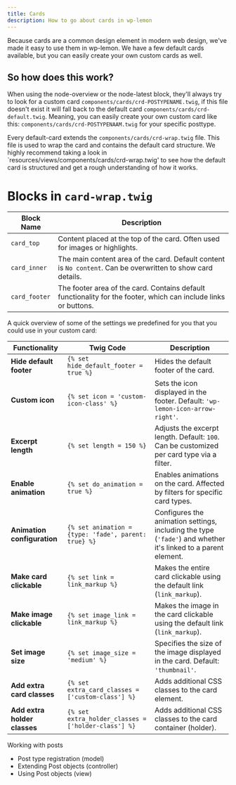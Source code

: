 ```yaml
---
title: Cards
description: How to go about cards in wp-lemon
---
```


Because cards are a common design element in modern web design, we've made it easy to use them in wp-lemon. 
We have a few default cards available, but you can easily create your own custom cards as well.

## So how does this work?

When using the node-overview or the node-latest block, they'll always try to look for a custom card `components/cards/crd-POSTYPENAME.twig`, 
if this file doesn't exist it will fall back to the default card `components/cards/crd-default.twig`. 
Meaning, you can easily create your own custom card like this: `components/cards/crd-POSTYPENAAM.twig` for your specific posttype.

Every default-card extends the `components/cards/crd-wrap.twig` file. 
This file is used to wrap the card and contains the default card structure.
We highly recommend taking a look in `resources/views/components/cards/crd-wrap.twig' to see how the default card is structured 
and get a rough understanding of how it works.

# Blocks in `card-wrap.twig`

| **Block Name**  | **Description**                                                                                                  |
|------------------|------------------------------------------------------------------------------------------------------------------|
| `card_top`       | Content placed at the top of the card. Often used for images or highlights.                                     |
| `card_inner`     | The main content area of the card. Default content is `No content`. Can be overwritten to show card details.    |
| `card_footer`    | The footer area of the card. Contains default functionality for the footer, which can include links or buttons. |


A quick overview of some of the settings we predefined for you that you could use in your custom card:

| **Functionality**            | **Twig Code**                                   | **Description**                                                                                                           |
|------------------------------|------------------------------------------------|---------------------------------------------------------------------------------------------------------------------------|
| **Hide default footer**      | `{% set hide_default_footer = true %}`         | Hides the default footer of the card.                                                                                     |
| **Custom icon**              | `{% set icon = 'custom-icon-class' %}`         | Sets the icon displayed in the footer. Default: `'wp-lemon-icon-arrow-right'`.                                            |
| **Excerpt length**           | `{% set length = 150 %}`                       | Adjusts the excerpt length. Default: `100`. Can be customized per card type via a filter.                                 |
| **Enable animation**         | `{% set do_animation = true %}`                | Enables animations on the card. Affected by filters for specific card types.                                              |
| **Animation configuration**  | `{% set animation = {type: 'fade', parent: true} %}` | Configures the animation settings, including the type (`'fade'`) and whether it's linked to a parent element.           |
| **Make card clickable**      | `{% set link = link_markup %}`                 | Makes the entire card clickable using the default link (`link_markup`).                                                   |
| **Make image clickable**     | `{% set image_link = link_markup %}`           | Makes the image in the card clickable using the default link (`link_markup`).                                             |
| **Set image size**           | `{% set image_size = 'medium' %}`              | Specifies the size of the image displayed in the card. Default: `'thumbnail'`.                                            |
| **Add extra card classes**   | `{% set extra_card_classes = ['custom-class'] %}` | Adds additional CSS classes to the card element.                                                                         |
| **Add extra holder classes** | `{% set extra_holder_classes = ['holder-class'] %}` | Adds additional CSS classes to the card container (holder).                                                             |


Working with posts
- Post type registration (model)
- Extending Post objects (controller)
- Using Post objects (view)

